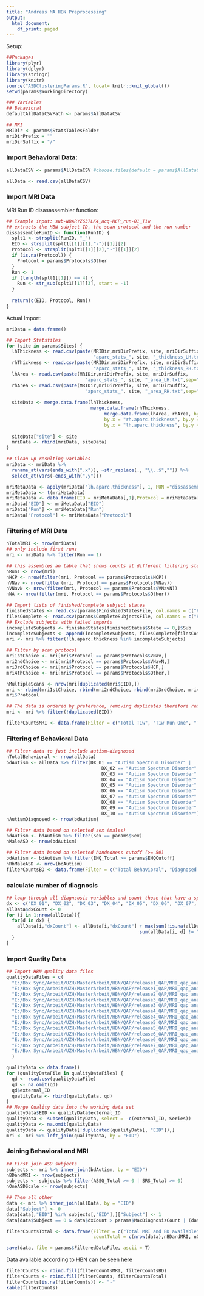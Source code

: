 ```yaml
---
title: "Andreas MA HBN Preprocessing"
output:
  html_document:
    df_print: paged
---
```


Setup:
```r
##Packages
library(plyr)
library(dplyr)
library(stringr)
library(knitr)
source("ASDClusteringParams.R", local= knitr::knit_global())
setwd(params$WorkingDirectory)

### Variables
## Behavioral
defaultAllDataCSVPath <- params$AllDataCSV

## MRI
MRIDir <- params$StatsTablesFolder
mriDirPrefix = ""
mriDirSuffix = "/"
```

### Import Behavioral Data:
```r
allDataCSV <- params$AllDataCSV #choose.files(default = params$AllDataCSV, multi = F, caption =  "AllData.csv")

allData <- read.csv(allDataCSV)
```

### Import MRI Data
MRI Run ID disasassembler function:
```r
## Example input: sub-NDARYZ637LK4_acq-HCP_run-01_T1w
## extracts the HBN subject ID, the scan protocol and the run number
dissassembleRunID <- function(RunID) {
  splt1 <- strsplit(RunID, "_")
  EID <- strsplit(splt1[[1]][1],"-")[[1]][2]
  Protocol <- strsplit(splt1[[1]][2],"-")[[1]][2]
  if (is.na(Protocol)) {
    Protocol = params$Protocols$Other
  }
  Run <- 1
  if (length(splt1[[1]]) == 4) {
    Run <- str_sub(splt1[[1]][3], start = -1)
  }
  
  return(c(EID, Protocol, Run))
}
```

Actual Import:
```r
mriData = data.frame()

## Import Statsfiles 
for (site in params$Sites) {
  lhThickness <- read.csv(paste(MRIDir,mriDirPrefix, site, mriDirSuffix,
                                "aparc_stats_", site, "_thickness_LH.txt",sep=""),sep = "\t", header = TRUE)
  rhThickness <- read.csv(paste(MRIDir,mriDirPrefix, site, mriDirSuffix,
                                "aparc_stats_", site, "_thickness_RH.txt",sep=""),sep = "\t", header = TRUE)
  lhArea <- read.csv(paste(MRIDir,mriDirPrefix, site, mriDirSuffix,
                             "aparc_stats_", site, "_area_LH.txt",sep=""),sep = "\t", header = TRUE)
  rhArea <- read.csv(paste(MRIDir,mriDirPrefix, site, mriDirSuffix,
                             "aparc_stats_", site, "_area_RH.txt",sep=""),sep = "\t", header = TRUE)
  
  siteData <- merge.data.frame(lhThickness, 
                               merge.data.frame(rhThickness, 
                                    merge.data.frame(lhArea, rhArea, by.x = "lh.aparc.area", by.y = "rh.aparc.area", all = TRUE), 
                                    by.x = "rh.aparc.thickness", by.y = "lh.aparc.area", all = TRUE), 
                                    by.x = "lh.aparc.thickness", by.y = "rh.aparc.thickness", all = TRUE)
  
  siteData["site"] <- site
  mriData <- rbind(mriData, siteData)
}

## Clean up resulting variables
mriData <- mriData %>% 
  rename_at(vars(ends_with(".x")), ~str_replace(., "\\..$","")) %>% 
  select_at(vars(-ends_with(".y")))

mriMetaData <- apply(mriData["lh.aparc.thickness"], 1, FUN ="dissassembleRunID")
mriMetaData <- t(mriMetaData)
mriMetaData <- data.frame(EID = mriMetaData[,1],Protocol = mriMetaData[,2],Run = mriMetaData[,3])
mriData["EID"] <- mriMetaData["EID"]
mriData["Run"] <- mriMetaData["Run"]
mriData["Protocol"] <- mriMetaData["Protocol"]
```

### Filtering of MRI Data
```r
nTotalMRI <- nrow(mriData)
## only include first runs
mri <- mriData %>% filter(Run == 1) 

## this assembles an table that shows counts at different filtering steps
nRun1 <- nrow(mri)
nHCP <- nrow(filter(mri, Protocol == params$Protocols$HCP))
nVNav <- nrow(filter(mri, Protocol == params$Protocols$VNav))
nVNavN <- nrow(filter(mri, Protocol == params$Protocols$VNavN))
nNA <- nrow(filter(mri, Protocol == params$Protocols$Other))

## Import lists of finished/complete subject states
finishedStates <- read.csv(params$FinishiedStatesFile, col.names = c("Path", "Sub", "State"))
filesComplete <- read.csv(params$CompleteSubjectsFile, col.names = c("Path", "Sub", "State"))
## Exclude subjects with failed imports
incompleteSubjects <- finishedStates[finishedStates$State == 0,]$Sub
incompleteSubjects <- append(incompleteSubjects, filesComplete[filesComplete$State == 0,]$Sub)
mri <- mri %>% filter(!lh.aparc.thickness %in% incompleteSubjects)

## Filter by scan protocol
mri1stChoice <- mri[mri$Protocol == params$Protocols$VNav,]
mri2ndChoice <- mri[mri$Protocol == params$Protocols$VNavN,]
mri3rdChoice <- mri[mri$Protocol == params$Protocols$HCP,]
mri4thChoice <- mri[mri$Protocol == params$Protocols$Other,]

nMultipleScans <- nrow(mri[duplicated(mri$EID),])
mri <- rbind(mri1stChoice, rbind(mri2ndChoice, rbind(mri3rdChoice, mri4thChoice)))
mri$Protocol

## The data is ordered by preference, removing duplicates therefore removes reoccurring IDs with less preferred protocols
mri <- mri %>% filter(!duplicated(EID))

filterCountsMRI <- data.frame(Filter = c("Total T1w", "T1w Run One", "T1w Run, HCP", "T1w Run, VNav",  "T1w Run, VNavNorm", "T1w Run, Not Specified", "Subjects with multiple scans"), countMRI = c(nTotalMRI, nRun1, nHCP, nVNav,nVNavN, nNA, nMultipleScans))
```

### Filtering of Behavioral Data
```r
## Filter data to just include autism-diagnosed
nTotalBehavioral <- nrow(allData)
bdAutism <- allData %>% filter(DX_01 == "Autism Spectrum Disorder" | 
                                   DX_02 == "Autism Spectrum Disorder"| 
                                   DX_03 == "Autism Spectrum Disorder"| 
                                   DX_04 == "Autism Spectrum Disorder"| 
                                   DX_05 == "Autism Spectrum Disorder"| 
                                   DX_06 == "Autism Spectrum Disorder"| 
                                   DX_07 == "Autism Spectrum Disorder"| 
                                   DX_08 == "Autism Spectrum Disorder"| 
                                   DX_09 == "Autism Spectrum Disorder"| 
                                   DX_10 == "Autism Spectrum Disorder")
nAutismDiagnosed <- nrow(bdAutism)

## Filter data based on selected sex (males)
bdAutism <- bdAutism %>% filter(Sex == params$Sex)
nMaleASD <- nrow(bdAutism)

## Filter data based on selected handedness cutoff (>= 50)
bdAutism <- bdAutism %>% filter(EHQ_Total >= params$EHQCutoff)
nRhMaleASD <- nrow(bdAutism)
filterCountsBD <- data.frame(Filter = c("Total Behavioral", "Diagnosed with ASD", "Males with ASD", "Right-handed males with ASD"), countBD = c(nTotalBehavioral, nAutismDiagnosed, nMaleASD, nRhMaleASD))
```

### calculate number of diagnosis
```r
## loop through all diagnsosis variables and count those that have a specified entry
dx <- c("DX_01", "DX_02", "DX_03", "DX_04", "DX_05", "DX_06", "DX_07", "DX_08", "DX_09", "DX_10")
allData$dxCount <- 0
for (i in 1:nrow(allData)){
  for(d in dx) {
    allData[i,"dxCount"] <- allData[i,"dxCount"] + max(sum(!is.na(allData[i, d]), na.rm =F), 
                                                 sum(allData[i, d] != " ", na.rm =T)) - sum(allData[i, d] == "No Diagnosis Given", na.rm =T) 
  }
}

```


### Import Quatity Data
```r
## Import HBN quality data files
qualityDataFiles = c(
  "E:/Box Sync/Arbeit/UZH/MasterArbeit/HBN/QAP/release1_QAP/MRI_qap_anat_RU.csv",
  "E:/Box Sync/Arbeit/UZH/MasterArbeit/HBN/QAP/release1_QAP/MRI_qap_anat_SI.csv",
  "E:/Box Sync/Arbeit/UZH/MasterArbeit/HBN/QAP/release2_QAP/MRI_qap_anat_RU.csv",
  "E:/Box Sync/Arbeit/UZH/MasterArbeit/HBN/QAP/release3_QAP/MRI_qap_anat_CBIC.csv",
  "E:/Box Sync/Arbeit/UZH/MasterArbeit/HBN/QAP/release3_QAP/MRI_qap_anat_RU.csv",
  "E:/Box Sync/Arbeit/UZH/MasterArbeit/HBN/QAP/release4_QAP/MRI_qap_anat_RU.csv",
  "E:/Box Sync/Arbeit/UZH/MasterArbeit/HBN/QAP/release4_QAP/MRI_qap_anat_CBIC.csv",
  "E:/Box Sync/Arbeit/UZH/MasterArbeit/HBN/QAP/release5_QAP/MRI_qap_anat_CBIC.csv",
  "E:/Box Sync/Arbeit/UZH/MasterArbeit/HBN/QAP/release5_QAP/MRI_qap_anat_RU.csv",
  "E:/Box Sync/Arbeit/UZH/MasterArbeit/HBN/QAP/release6_QAP/MRI_qap_anat_CBIC.csv",
  "E:/Box Sync/Arbeit/UZH/MasterArbeit/HBN/QAP/release6_QAP/MRI_qap_anat_RU.csv",
  "E:/Box Sync/Arbeit/UZH/MasterArbeit/HBN/QAP/release7_QAP/MRI_qap_anat_CBIC.csv",
  "E:/Box Sync/Arbeit/UZH/MasterArbeit/HBN/QAP/release7_QAP/MRI_qap_anat_RU.csv"
  )

qualityData <- data.frame()
for (qualityDataFile in qualityDataFiles) {
  qd <- read.csv(qualityDataFile)
  qd <- na.omit(qd)
  qd$external_ID
  qualityData <- rbind(qualityData, qd)
}
## Merge Quality data into the working data set
qualityData$EID <- qualityData$external_ID
qualityData <- subset(qualityData, select = -c(external_ID, Series))
qualityData <- na.omit(qualityData)
qualityData <- qualityData[!duplicated(qualityData[, "EID"]),]
mri <- mri %>% left_join(qualityData, by = "EID")
```


### Joining Behavioral and MRI
```r
## First join ASD subjects
subjects <- mri %>% inner_join(bdAutism, by = "EID")
nBDandMRI <- nrow(subjects)
subjects <- subjects %>% filter(ASSQ_Total >= 0 | SRS_Total >= 0)
nOneASDScale <- nrow(subjects)

## Then all other
data <- mri %>% inner_join(allData, by = "EID")
data["Subject"] <- 0
data[data[,"EID"] %in% subjects[,"EID"],]["Subject"] <- 1
data[data$Subject == 0 & data$dxCount > params$MaxDiagnosisCount | (data$EHQ_Total < params$EHQCutoff  | is.na(data$EHQ_Total)),]$Subject <- 2

filterCountsTotal <- data.frame(Filter = c("Total MRI and BD available", "ASD MRI and BD available", " ASD At least one ASD scale"), 
                                countTotal = c(nrow(data),nBDandMRI, nOneASDScale))

save(data, file = params$FilteredDataFile, ascii = T)
```

Data available according to HBN can be seen [here](http://fcon_1000.projects.nitrc.org/indi/cmi_healthy_brain_network/Release%20information.html)

```r
filterCounts <- rbind.fill(filterCountsMRI, filterCountsBD)
filterCounts <- rbind.fill(filterCounts, filterCountsTotal)
filterCounts[is.na(filterCounts)] <- "-"
kable(filterCounts)
```

